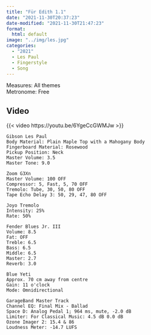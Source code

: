 ```yaml
---
title: "Für Edith 1.1"
date: "2021-11-30T20:37:23"
date-modified: "2021-11-30T21:47:23"
format: 
  html: default
image: "../img/les.jpg"
categories:
  - "2021"
  - Les Paul
  - Fingerstyle
  - Song
---
```


Measures: All themes\
Metronome: Free

## Video

{{< video https://youtu.be/6YgeCcGWMJw >}}

```         
Gibson Les Paul
Body Material: Plain Maple Top with a Mahogany Body
Fingerboard Material: Rosewood
Pickup Position: Neck
Master Volume: 3.5
Master Tone: 9.0

Zoom G3Xn
Master Volume: 100 OFF
Compressor: 5, Fast, 5, 70 OFF
Tremolo: Tube, 30, 50, 80 OFF
Tape Echo Delay 3: 50, 29, 47, 80 OFF

Joyo Tremolo
Intensity: 25%
Rate: 50%

Fender Blues Jr. III
Volume: 8.5
Fat: OFF
Treble: 6.5
Bass: 6.5
Middle: 6.5
Master: 2.7
Reverb: 3.0

Blue Yeti 
Approx. 70 cm away from centre
Gain: 11 o'clock
Mode: Omnidirectional

GarageBand Master Track
Channel EQ: Final Mix - Ballad
Space D: Analog Pedal 1; 964 ms, mute, -2.0 dB
Limiter: For Classical Music: 4.5 dB 0.0 dB
Ozone Imager 2: 15.4 & 86
Loudness Meter: -14.7 LUFS
```
